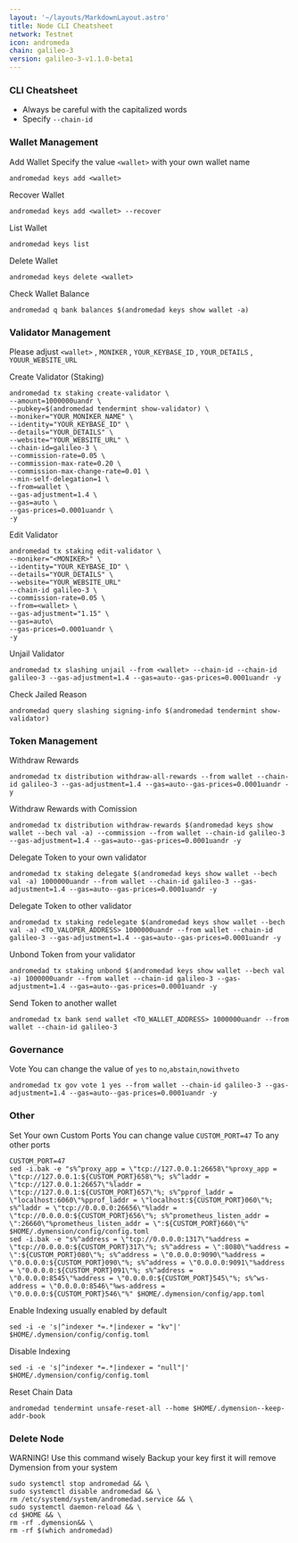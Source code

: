 ```yaml
---
layout: '~/layouts/MarkdownLayout.astro'
title: Node CLI Cheatsheet
network: Testnet
icon: andromeda
chain: galileo-3
version: galileo-3-v1.1.0-beta1
---
```


### CLI Cheatsheet

- Always be careful with the capitalized words
- Specify `--chain-id`

### Wallet Management

Add Wallet
Specify the value `<wallet>` with your own wallet name

```
andromedad keys add <wallet>
```

Recover Wallet
```
andromedad keys add <wallet> --recover
```

List Wallet
```
andromedad keys list
```

Delete Wallet
```
andromedad keys delete <wallet>
```

Check Wallet Balance
```
andromedad q bank balances $(andromedad keys show wallet -a)
```

### Validator Management

Please adjust `<wallet>` , `MONIKER` , `YOUR_KEYBASE_ID` , `YOUR_DETAILS` , `YOUUR_WEBSITE_URL`

Create Validator (Staking)
```
andromedad tx staking create-validator \
--amount=1000000uandr \
--pubkey=$(andromedad tendermint show-validator) \
--moniker="YOUR_MONIKER_NAME" \
--identity="YOUR_KEYBASE_ID" \
--details="YOUR_DETAILS" \
--website="YOUR_WEBSITE_URL" \
--chain-id=galileo-3 \
--commission-rate=0.05 \
--commission-max-rate=0.20 \
--commission-max-change-rate=0.01 \
--min-self-delegation=1 \
--from=wallet \
--gas-adjustment=1.4 \
--gas=auto \
--gas-prices=0.0001uandr \
-y
```

Edit Validator
```
andromedad tx staking edit-validator \
--moniker="<MONIKER>" \
--identity="YOUR_KEYBASE_ID" \
--details="YOUR_DETAILS" \
--website="YOUR_WEBSITE_URL"
--chain-id galileo-3 \
--commission-rate=0.05 \
--from=<wallet> \
--gas-adjustment="1.15" \
--gas=auto\
--gas-prices=0.0001uandr \
-y
```


Unjail Validator
```
andromedad tx slashing unjail --from <wallet> --chain-id --chain-id galileo-3 --gas-adjustment=1.4 --gas=auto--gas-prices=0.0001uandr -y
```

Check Jailed Reason
```
andromedad query slashing signing-info $(andromedad tendermint show-validator)
```

### Token Management

Withdraw Rewards
```
andromedad tx distribution withdraw-all-rewards --from wallet --chain-id galileo-3 --gas-adjustment=1.4 --gas=auto--gas-prices=0.0001uandr -y
```

Withdraw Rewards with Comission
```
andromedad tx distribution withdraw-rewards $(andromedad keys show wallet --bech val -a) --commission --from wallet --chain-id galileo-3 --gas-adjustment=1.4 --gas=auto--gas-prices=0.0001uandr -y
```

Delegate Token to your own validator
```
andromedad tx staking delegate $(andromedad keys show wallet --bech val -a) 1000000uandr --from wallet --chain-id galileo-3 --gas-adjustment=1.4 --gas=auto--gas-prices=0.0001uandr -y
```

Delegate Token to other validator
```
andromedad tx staking redelegate $(andromedad keys show wallet --bech val -a) <TO_VALOPER_ADDRESS> 1000000uandr --from wallet --chain-id galileo-3 --gas-adjustment=1.4 --gas=auto--gas-prices=0.0001uandr -y
```

Unbond Token from your validator
```
andromedad tx staking unbond $(andromedad keys show wallet --bech val -a) 1000000uandr --from wallet --chain-id galileo-3 --gas-adjustment=1.4 --gas=auto--gas-prices=0.0001uandr -y
```

Send Token to another wallet
```
andromedad tx bank send wallet <TO_WALLET_ADDRESS> 1000000uandr --from wallet --chain-id galileo-3
```

### Governance 

Vote
You can change the value of `yes` to `no`,`abstain`,`nowithveto`

```
andromedad tx gov vote 1 yes --from wallet --chain-id galileo-3 --gas-adjustment=1.4 --gas=auto--gas-prices=0.0001uandr -y
```

### Other

Set Your own Custom Ports
You can change value `CUSTOM_PORT=47` To any other ports
```
CUSTOM_PORT=47
sed -i.bak -e "s%^proxy_app = \"tcp://127.0.0.1:26658\"%proxy_app = \"tcp://127.0.0.1:${CUSTOM_PORT}658\"%; s%^laddr = \"tcp://127.0.0.1:26657\"%laddr = \"tcp://127.0.0.1:${CUSTOM_PORT}657\"%; s%^pprof_laddr = \"localhost:6060\"%pprof_laddr = \"localhost:${CUSTOM_PORT}060\"%; s%^laddr = \"tcp://0.0.0.0:26656\"%laddr = \"tcp://0.0.0.0:${CUSTOM_PORT}656\"%; s%^prometheus_listen_addr = \":26660\"%prometheus_listen_addr = \":${CUSTOM_PORT}660\"%" $HOME/.dymension/config/config.toml
sed -i.bak -e "s%^address = \"tcp://0.0.0.0:1317\"%address = \"tcp://0.0.0.0:${CUSTOM_PORT}317\"%; s%^address = \":8080\"%address = \":${CUSTOM_PORT}080\"%; s%^address = \"0.0.0.0:9090\"%address = \"0.0.0.0:${CUSTOM_PORT}090\"%; s%^address = \"0.0.0.0:9091\"%address = \"0.0.0.0:${CUSTOM_PORT}091\"%; s%^address = \"0.0.0.0:8545\"%address = \"0.0.0.0:${CUSTOM_PORT}545\"%; s%^ws-address = \"0.0.0.0:8546\"%ws-address = \"0.0.0.0:${CUSTOM_PORT}546\"%" $HOME/.dymension/config/app.toml
```

Enable Indexing usually enabled by default
```
sed -i -e 's|^indexer *=.*|indexer = "kv"|' $HOME/.dymension/config/config.toml
```

Disable Indexing
```
sed -i -e 's|^indexer *=.*|indexer = "null"|' $HOME/.dymension/config/config.toml
```

Reset Chain Data
```
andromedad tendermint unsafe-reset-all --home $HOME/.dymension--keep-addr-book
```

### Delete Node

WARNING! Use this command wisely 
Backup your key first it will remove Dymension from your system

```
sudo systemctl stop andromedad && \
sudo systemctl disable andromedad && \
rm /etc/systemd/system/andromedad.service && \
sudo systemctl daemon-reload && \
cd $HOME && \
rm -rf .dymension&& \
rm -rf $(which andromedad)
```
